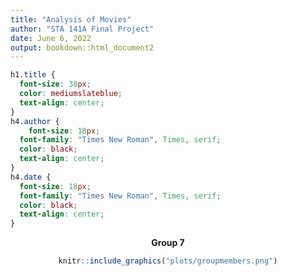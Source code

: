 ```yaml
---
title: "Analysis of Movies"
author: "STA 141A Final Project"
date: June 6, 2022
output: bookdown::html_document2
---
```


```css
h1.title {
  font-size: 38px;
  color: mediumslateblue;
  text-align: center;
}
h4.author { 
    font-size: 18px;
  font-family: "Times New Roman", Times, serif;
  color: black;
  text-align: center;
}
h4.date { 
  font-size: 18px;
  font-family: "Times New Roman", Times, serif;
  color: black;
  text-align: center;
}
```

 
 
 <center> **Group 7** \center
```r
knitr::include_graphics("plots/groupmembers.png")
```

